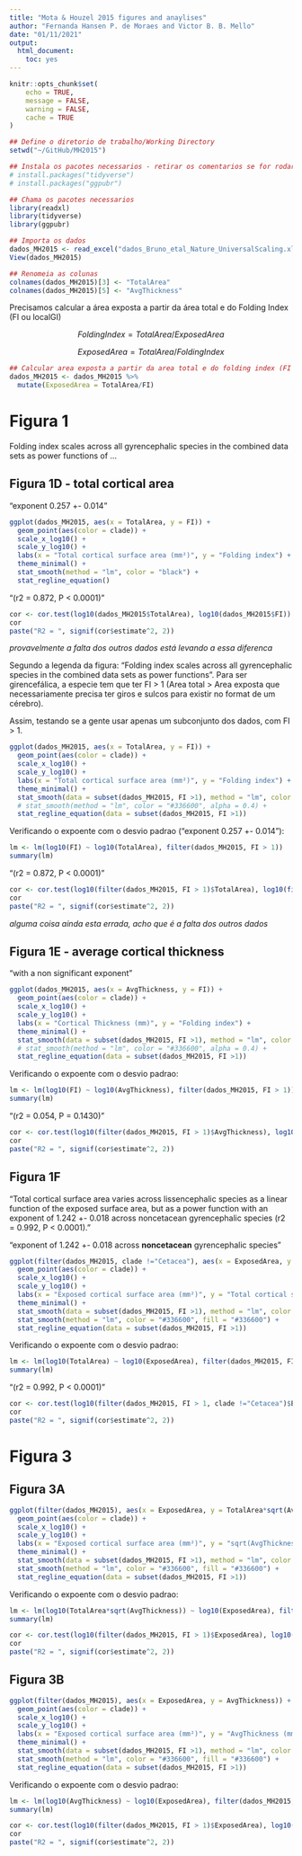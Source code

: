 ```yaml
---
title: "Mota & Houzel 2015 figures and anaylises"
author: "Fernanda Hansen P. de Moraes and Victor B. B. Mello"
date: "01/11/2021"
output: 
  html_document: 
    toc: yes
---
```


```r
knitr::opts_chunk$set(
	echo = TRUE,
	message = FALSE,
	warning = FALSE,
	cache = TRUE
)
```

```r
## Define o diretorio de trabalho/Working Directory
setwd("~/GitHub/MH2015")

## Instala os pacotes necessarios - retirar os comentarios se for rodar pela primeira vez
# install.packages("tidyverse")
# install.packages("ggpubr")

## Chama os pacotes necessarios
library(readxl)
library(tidyverse)
library(ggpubr)

```

```r
## Importa os dados
dados_MH2015 <- read_excel("dados_Bruno_etal_Nature_UniversalScaling.xls")
View(dados_MH2015)

## Renomeia as colunas
colnames(dados_MH2015)[3] <- "TotalArea"
colnames(dados_MH2015)[5] <- "AvgThickness"

```

Precisamos calcular a área exposta a partir da área total e do Folding Index (FI ou localGI)

$$
FoldingIndex = TotalArea/ExposedArea
$$

$$
ExposedArea=TotalArea/FoldingIndex
$$

```r
## Calcular area exposta a partir da area total e do folding index (FI ou localGI)
dados_MH2015 <- dados_MH2015 %>%
  mutate(ExposedArea = TotalArea/FI)

```

# Figura 1

Folding index scales across all gyrencephalic species in the combined data sets as power functions of ...

## Figura 1D - total cortical area

"exponent 0.257 +- 0.014"
```r
ggplot(dados_MH2015, aes(x = TotalArea, y = FI)) +
  geom_point(aes(color = clade)) +
  scale_x_log10() +
  scale_y_log10() +
  labs(x = "Total cortical surface area (mm²)", y = "Folding index") +
  theme_minimal() +
  stat_smooth(method = "lm", color = "black") +
  stat_regline_equation()
```

"(r2 = 0.872, P < 0.0001)"
```r
cor <- cor.test(log10(dados_MH2015$TotalArea), log10(dados_MH2015$FI))
cor
paste("R2 = ", signif(cor$estimate^2, 2))
```

_provavelmente a falta dos outros dados está levando a essa diferenca_

Segundo a legenda da figura: "Folding index scales across all gyrencephalic species in the combined data sets as power functions". Para ser girencefálica, a especie tem que ter FI > 1 (Area total > Area exposta que necessariamente precisa ter giros e sulcos para existir no format de um cérebro).

Assim, testando se a gente usar apenas um subconjunto dos dados, com FI > 1.

```r
ggplot(dados_MH2015, aes(x = TotalArea, y = FI)) +
  geom_point(aes(color = clade)) +
  scale_x_log10() +
  scale_y_log10() +
  labs(x = "Total cortical surface area (mm²)", y = "Folding index") +
  theme_minimal() +
  stat_smooth(data = subset(dados_MH2015, FI >1), method = "lm", color = "black") +
  # stat_smooth(method = "lm", color = "#336600", alpha = 0.4) +
  stat_regline_equation(data = subset(dados_MH2015, FI >1))
```

Verificando o expoente com o desvio padrao ("exponent 0.257 +- 0.014"):
```r
lm <- lm(log10(FI) ~ log10(TotalArea), filter(dados_MH2015, FI > 1))
summary(lm)
```

"(r2 = 0.872, P < 0.0001)"
```r
cor <- cor.test(log10(filter(dados_MH2015, FI > 1)$TotalArea), log10(filter(dados_MH2015, FI > 1)$FI))
cor
paste("R2 = ", signif(cor$estimate^2, 2))
```

_alguma coisa ainda esta errada, acho que é a falta dos outros dados_

## Figura 1E - average cortical thickness

"with a non significant exponent"
```r
ggplot(dados_MH2015, aes(x = AvgThickness, y = FI)) +
  geom_point(aes(color = clade)) +
  scale_x_log10() +
  scale_y_log10() +
  labs(x = "Cortical Thickness (mm)", y = "Folding index") +
  theme_minimal() +
  stat_smooth(data = subset(dados_MH2015, FI >1), method = "lm", color = "black") +
  # stat_smooth(method = "lm", color = "#336600", alpha = 0.4) +
  stat_regline_equation(data = subset(dados_MH2015, FI >1))
```

Verificando o expoente com o desvio padrao:
```r
lm <- lm(log10(FI) ~ log10(AvgThickness), filter(dados_MH2015, FI > 1))
summary(lm)
```

"(r2 = 0.054, P = 0.1430)"
```r
cor <- cor.test(log10(filter(dados_MH2015, FI > 1)$AvgThickness), log10(filter(dados_MH2015, FI > 1)$FI))
cor
paste("R2 = ", signif(cor$estimate^2, 2))
```

## Figura 1F

"Total cortical surface area varies across lissencephalic species as a linear function of the exposed surface area, but as a power function with an exponent of 1.242 +- 0.018 across noncetacean gyrencephalic species (r2 = 0.992, P < 0.0001)."

"exponent of 1.242 +- 0.018 across **noncetacean** gyrencephalic species"
```r
ggplot(filter(dados_MH2015, clade !="Cetacea"), aes(x = ExposedArea, y = TotalArea)) +
  geom_point(aes(color = clade)) +
  scale_x_log10() +
  scale_y_log10() +
  labs(x = "Exposed cortical surface area (mm²)", y = "Total cortical surface area (mm²)", caption = "no cetaceans added") +
  theme_minimal() +
  stat_smooth(data = subset(dados_MH2015, FI >1), method = "lm", color = "red", fill = "red") +
  stat_smooth(method = "lm", color = "#336600", fill = "#336600") +
  stat_regline_equation(data = subset(dados_MH2015, FI >1))
```

Verificando o expoente com o desvio padrao:
```r
lm <- lm(log10(TotalArea) ~ log10(ExposedArea), filter(dados_MH2015, FI > 1, clade !="Cetacea"))
summary(lm)
```

"(r2 = 0.992, P < 0.0001)"
```r
cor <- cor.test(log10(filter(dados_MH2015, FI > 1, clade !="Cetacea")$ExposedArea), log10(filter(dados_MH2015, FI > 1, clade !="Cetacea")$TotalArea))
cor
paste("R2 = ", signif(cor$estimate^2, 2))
```

# Figura 3
## Figura 3A
```r
ggplot(filter(dados_MH2015), aes(x = ExposedArea, y = TotalArea*sqrt(AvgThickness))) +
  geom_point(aes(color = clade)) +
  scale_x_log10() +
  scale_y_log10() +
  labs(x = "Exposed cortical surface area (mm²)", y = "sqrt(AvgThickness) * Total cortical surface area") +
  theme_minimal() +
  stat_smooth(data = subset(dados_MH2015, FI >1), method = "lm", color = "red", fill = "red") +
  stat_smooth(method = "lm", color = "#336600", fill = "#336600") +
  stat_regline_equation(data = subset(dados_MH2015, FI >1))
```

Verificando o expoente com o desvio padrao:
```r
lm <- lm(log10(TotalArea*sqrt(AvgThickness)) ~ log10(ExposedArea), filter(dados_MH2015, FI > 1))
summary(lm)
```

```r
cor <- cor.test(log10(filter(dados_MH2015, FI > 1)$ExposedArea), log10(filter(dados_MH2015, FI > 1)$TotalArea*sqrt(filter(dados_MH2015, FI > 1)$AvgThickness)))
cor
paste("R2 = ", signif(cor$estimate^2, 2))
```

## Figura 3B
```r
ggplot(filter(dados_MH2015), aes(x = ExposedArea, y = AvgThickness)) +
  geom_point(aes(color = clade)) +
  scale_x_log10() +
  scale_y_log10() +
  labs(x = "Exposed cortical surface area (mm²)", y = "AvgThickness (mm)") +
  theme_minimal() +
  stat_smooth(data = subset(dados_MH2015, FI >1), method = "lm", color = "red", fill = "red") +
  stat_smooth(method = "lm", color = "#336600", fill = "#336600") +
  stat_regline_equation(data = subset(dados_MH2015, FI >1))
```

Verificando o expoente com o desvio padrao:
```r
lm <- lm(log10(AvgThickness) ~ log10(ExposedArea), filter(dados_MH2015, FI > 1))
summary(lm)
```

```r
cor <- cor.test(log10(filter(dados_MH2015, FI > 1)$ExposedArea), log10(filter(dados_MH2015, FI > 1)$AvgThickness))
cor
paste("R2 = ", signif(cor$estimate^2, 2))
```